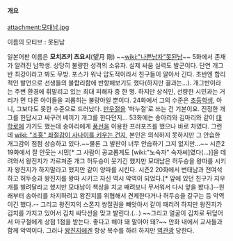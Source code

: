 ==== 개요 ====
attachment:모대남.jpg

이름의 모티브 : 못된남

일본어판 이름은 '''모치즈키 츠요시'''(望月 剛)
~~[[wiki:"나쁜남자"못된남]]~~ 5화에서 존재가 알려진 남학생. 상당히 불량한 성격의 소유자. 실제 싸움 실력도 발군이다. 단연 개그반 최강이라고 봐도 무방. 포스가 워낙 압도적이라서 친구들이 알아서 긴다. 초반엔 합리적인 발언으로 선생들의 불합리함에 반항해보기도 했다(하지만 결과는…). 개그반이라는 주변 환경에 휘말리고 있는 최대 피해자 중 한 명. 하지만 상식인, 선량한 시민과는 거리가 먼 다른 아이들을 괴롭히는 불량아일 뿐이다.
24화에서 그의 수준은 [[초등학생]], 아니, 그보다도 못한 수준으로 드러났다. [[만우절]]을 '마누절'로 쓰는 건 기본이요. 진정한 개그를 한답시고 싸구려 베끼기 개그를 한다던지…
53화에는 송아리와 김마리와 같이 [[대학로]]에 가기도 했는데 송아리에게 [[풍선]]을 이용한 프러포즈를 했으나 바로 차였다.
그런데 [[wiki: "조홍" 좌절감이 사나이를 키우는 건지]], 본인은 의식하지 못하지만 그 안습한 개그감이 점점 상승하고 있다.~~물론 그 발판이 너무 안습하기 그지 없지만…~~
시즌2 19화에서 잘 안웃는 시민[* 그 사람이 공교롭게도 [wiki:"노숙자" 숙자씨]였다(...)]을 데려와서 왕진지가 가르쳐준 개그 허두승이 웃기긴 했지만 모대남은 허두승을 왕따를 시키자 왕진지가 하지말라고 했지만 같이 양따를 시킨다.
시즌2 20화에서 변태남과 전여석하고 허두승과 왕진지를 왕따 시키고 자신 역시 악역이 되었다.[* 앞에 있던 친구가 지우개를 빌려달라고 했지만 모대남이 책상을 치고 째려보니 무서워서 다시 앞을 봤다.]--원래부터 송아리를 차지하려고 왕진지를 위협해서 견제한다거나 허두승을 갈구는 등 악역이긴 했다.-- 그리고 왕진지의 스폰지 쌍절권을 빼앗아서 같이 때리려 하지만 왕진지가 김치를 가지고 있어서 김치 싸닥션을 맞고 발린다.(...) ~~그리고 얼굴이 김치로 뒤덮어서 마구철에게 상점 1점을 받는다. 좋다고 해야 돼 말아야 돼?~~
만화 내에서 교사들과 함께 악역이다. 그러나 [[왕진지]]에겐 항상 복수를 하려 하지만 [[역관광]] 당한다.
